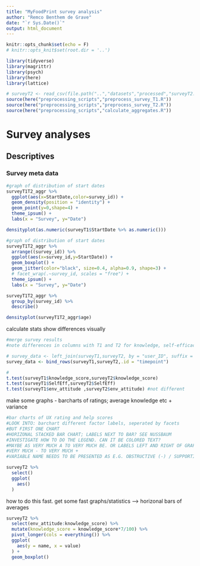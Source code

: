 ```yaml
---
title: "MyFoodPrint survey analysis"
author: "Remco Benthem de Grave"
date: "`r Sys.Date()`"
output: html_document
---
```


```r
knitr::opts_chunk$set(echo = F)
# knitr::opts_knit$set(root.dir = '..')
```

```r
library(tidyverse)
library(magrittr)
library(psych)
library(here)
library(lattice)
```


```r
# surveyT2 <- read_csv(file.path("..","datasets","processed","surveyT2.csv"))
source(here("preprocessing_scripts","preprocess_survey_T1.R"))
source(here("preprocessing_scripts","preprocess_survey_T2.R"))
source(here("preprocessing_scripts","calculate_aggregates.R"))
```

# Survey analyses

## Descriptives

### Survey meta data
```r
#graph of distribution of start dates
surveyT1T2_aggr %>% 
  ggplot(aes(x=StartDate,color=survey_id)) +
  geom_density(position = "identity") +
  geom_point(y=0,shape=4) +
  theme_ipsum() +
  labs(x = "Survey", y="Date")
```

```r
densityplot(as.numeric(surveyT1$StartDate %>% as.numeric()))
```


```r
#graph of distribution of start dates
surveyT1T2_aggr %>% 
  arrange((survey_id)) %>% 
  ggplot(aes(x=survey_id,y=StartDate)) +
  geom_boxplot() + 
  geom_jitter(color="black", size=0.4, alpha=0.9, shape=3) +
  # facet_wrap(.~survey_id, scales = "free") + 
  theme_ipsum() +
  labs(x = "Survey", y="Date")
```

```r
surveyT1T2_aggr %>%
  group_by(survey_id) %>%
  describe()
```

```r
densityplot(surveyT1T2_aggr$age)
```



calculate stats
show differences visually

```r
#merge survey results
#note differences in columns with T1 and T2 for knowledge, self-efficacy and attitudes

# survey_data <- left_join(surveyT1,surveyT2, by = "user_ID", suffix = c("_T1","_T2"))
survey_data <- bind_rows(surveyT1,surveyT2,.id = "timepoint")

#
t.test(surveyT1$knowledge_score,surveyT2$knowledge_score)
t.test(surveyT1$SelfEff,surveyT2$SelfEff)
t.test(surveyT1$env_attitude ,surveyT2$env_attitude) #not different
```




make some graphs - barcharts of ratings; average knowledge etc + variance

```r
#bar charts of UX rating and help scores
#LOOK INTO: barchart different factor labels, seperated by facets
#BUT FIRST ONE CHART
#HORIZONAL STACKED BAR CHART; LABELS NEXT TO BAR? SEE NUSSBAUM
#INVESTIGATE HOW TO DO THE LEGEND. CAN IT BE COLORED TEXT? 
#MAYBE AS VERY MUCH A TO VERY MUCH BE. OR LABELS LEFT AND RIGHT OF GRAPH?
#VERY MUCH - TO VERY MUCH +
#VARIABLE NAME NEEDS TO BE PRESENTED AS E.G. OBSTRUCTIVE (-) / SUPPORTIVE (+)

surveyT2 %>% 
  select()
  ggplot(
    aes()
  )

```

how to do this fast. get some fast graphs/statistics -->
horizonal bars of averages

```r
surveyT2 %>% 
  select(env_attitude:knowledge_score) %>%
  mutate(knowledge_score = knowledge_score*7/100) %>%
  pivot_longer(cols = everything()) %>%
  ggplot(
    aes(y = name, x = value)
  ) +
  geom_boxplot()

```



